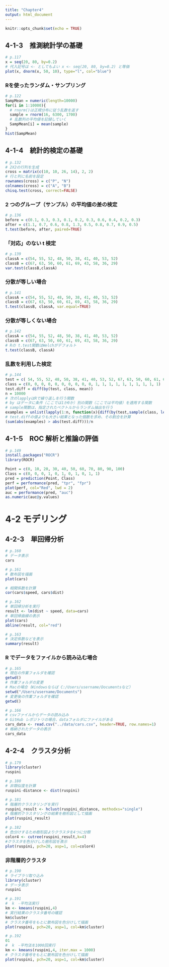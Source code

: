 ```yaml
---
title: "Chapter4"
output: html_document
---
```


```r
knitr::opts_chunk$set(echo = TRUE)
```

## 4-1-3　推測統計学の基礎


```r
# p.117
x = seq(20, 80, by=0.2) 
# 代入記号は <- としてもよい x <- seq(20, 80, by=0.2) と等価
plot(x, dnorm(x, 50, 10), type="l", col="blue")
```


### Rを使ったランダム・サンプリング

```r
# p.122
SampMean = numeric(length=10000)
for(i in 1:10000){
  # rnorm()は正規分布に従う乱数を返す
  sample = rnorm(16, 6300, 1700)
  # 乱数列の平均値を記録していく
  SampMean[i] = mean(sample)
}
hist(SampMean)
```

## 4-1-4　統計的検定の基礎


```r
# p.132
# 2X2の行列を生成
cross = matrix(c(10, 10, 26, 14), 2, 2) 
# 行と列に名前を設定
rownames(cross) = c("P", "N") 
colnames(cross) = c("A", "B") 
chisq.test(cross, correct=FALSE)
```

### 2 つのグループ（サンプル）の平均値の差の検定

```r
# p.136
before = c(0.1, 0.3, 0.3, 0.1, 0.2, 0.3, 0.6, 0.4, 0.2, 0.3) 
after = c(1.1, 0.7, 0.6, 0.8, 1.3, 0.5, 0.8, 0.7, 0.9, 0.5) 
t.test(before, after, paired=TRUE)
```


### 「対応」のない t 検定

```r
# p.139
classA = c(54, 55, 52, 48, 50, 38, 41, 40, 53, 52) 
classB = c(67, 63, 50, 60, 61, 69, 43, 58, 36, 29) 
var.test(classB,classA)
```

### 分散が等しい場合

```r
# p.141
classA = c(54, 55, 52, 48, 50, 38, 41, 40, 53, 52) 
classB = c(67, 63, 50, 60, 61, 69, 43, 58, 36, 29) 
t.test(classB, classA, var.equal=TRUE)

```

### 分散が等しくない場合


```r
# p.142
classA = c(54, 55, 52, 48, 50, 38, 41, 40, 53, 52) 
classB = c(67, 63, 50, 60, 61, 69, 43, 58, 36, 29) 
# Rの t.test関数はWelchがデフォルト 
t.test(classB, classA)
```

### 乱数を利用した検定

```r
# p.144
test = c( 54, 55, 52, 48, 50, 38, 41, 40, 53, 52, 67, 63, 50, 60, 61, 69, 43, 58, 36, 29)
class = c(0, 0, 0, 0, 0, 0, 0, 0, 0, 0, 1, 1, 1, 1, 1, 1, 1, 1, 1, 1) 
test.diff = diff(by(test, class, mean)) 
n = 10000 
# 次のlapplyはRで繰り返しを行う関数 
# by はデータに条件（ここでは1か0か）別の関数（ここでは平均値）を適用する関数 
# sample関数は、指定されたベクトルからランダム抽出を行う 
examples = unlist(lapply(1:n, function(x){diff(by(test,sample(class, length(class), FALSE),mean))}))
# test.diffの値よりも大きい結果となった個数を求め、その割合を計算 
(sum(abs(examples) > abs(test.diff)))/n

```


## 4-1-5　ROC 解析と推論の評価

```r
# p.149
install.packages("ROCR") 
library(ROCR)

Point = c(0, 10, 20, 30, 40, 50, 60, 70, 80, 90, 100) 
Class = c(0, 0, 0, 1, 0, 1, 0, 1, 0, 1, 1) 
pred = prediction(Point, Class) 
perf = performance(pred, "tpr", "fpr") 
plot(perf, col="Red", lwd = 2)
auc = performance(pred, "auc") 
as.numeric(auc@y.values)
```



# 4-2 モデリング

## 4-2-3　単回帰分析


```r
# p.160
# データ表示 
cars
```

```r
# p.161
# 散布図を描画
plot(cars)
```

```r
# 相関係数を計算 
cor(cars$speed, cars$dist)
```

```r
# p.162
# 単回帰分析を実行 
result <- lm(dist ~ speed, data=cars) 
# 単回帰曲線の表示 
plot(cars) 
abline(result, col="red")
```

```r
# p.163
# 決定係数などを表示 
summary(result)
```


### R でデータをファイルから読み込む場合

```r
# p.165
# 現在の作業フォルダを確認 
getwd()
# 作業フォルダの変更 
# Macの場合（Windowsならば C:/Users/username/Documentsなど）
setwd("/Users/username/Documents") 
# 変更後の作業フォルダを確認 
getwd()

```

```r
# p.166
# csvファイルからデータの読み込み 
# GitHub レポジトリの場合、dataフォルダにファイルがある
cars_data <- read.csv("../data/cars.csv", header=TRUE, row.names=1) 
# 格納されたデータの表示 
cars_data
```


## 4-2-4　クラスタ分析

```r
# p.179
library(cluster) 
ruspini

```

```r
# p.180
# 非類似度を計算 
ruspini-distance <- dist(ruspini)

```

```r
# p.181
# 階層的クラスタリングを実行 
ruspini_result <- hclust(ruspini_distance, methodxs="single") 
# 階層的クラスタリングの結果を樹形図として描画 
plot(ruspini_result)
```


```r
# p.182
# 色分けするため樹形図よりクラスタを4つに分類 
color4 <- cutree(ruspini_result,k=4) 
#クラスタを色分けした樹形図を表示 
plot(ruspini, pch=20, asp=1, col=color4)

```

### 非階層的クラスタ

```r
# p.190
# ライブラリ取り込み 
library(cluster) 
# データ表示 
ruspini


```

```r
# p.191
#  k　-平均法実行
km <- kmeans(ruspini,4)
# 実行結果のクラスタ番号の確認 
km$cluster 
# クラスタ番号をもとに散布図を色分けして描画 
plot(ruspini, pch=20, asp=1, col=km$cluster)
```



```r
# p.192
01
#  k　-平均法を1000回実行
km <- kmeans(ruspini,4, iter.max = 1000) 
# クラスタ番号をもとに散布図を色分けして描画 
plot(ruspini, pch=20, asp=1, col=km$cluster)

```

